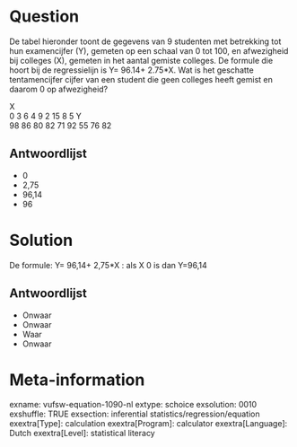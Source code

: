 Question
========
De tabel hieronder toont de gegevens van 9 studenten met betrekking tot hun examencijfer (Y), gemeten op een schaal van 0 tot 100, en afwezigheid bij colleges (X), gemeten in het aantal gemiste colleges. De formule die hoort bij de regressielijn is Y= 96.14+ 2.75*X. Wat is het geschatte tentamencijfer cijfer van een student die geen colleges heeft gemist en daarom 0 op afwezigheid?  
  
  

<tabel> <colgroup> <col style="width: 9%" /> <col style="width: 9%" /> <col style="width: 9%" /> <col style="width: 9%" /> <col style="width: 9%" /> <col style="width: 9%" /> <col style="width: 9%" /> <col style="width: 9%" /> <col style="width: 9%" /> <col style="width: 9%" /> <col style="width: 9%" /> </colgroep> <tbody> <tr class="odd"> <td class="tvcss_2">X</td> <td class="tvcss_3"><br /> </td> <td class="tvcss_4">0</td> <td class="tvcss_4">3</td> <td class="tvcss_4">6</td> <td class="tvcss_4">4</td> <td class="tvcss_4">9</td> <td class="tvcss_4">2</td> <td class="tvcss_4">15</td> <td class="tvcss_4">8</td> <td class="tvcss_4">5</td> </tr> <tr class="even"> <td class="tvcss_2">Y</td> <td class="tvcss_3"><br /> </td> <td class="tvcss_4">98</td> <td class="tvcss_4">86</td> <td class="tvcss_4">80</td> <td class="tvcss_4">82</td> <td class="tvcss_4">71</td> <td class="tvcss_4">92</td> <td class="tvcss_4">55</td> <td class="tvcss_4">76</td> <td class="tvcss_4">82</td> </tr> </tbody> </table>

Antwoordlijst
----------
* 0
* 2,75
* 96,14
* 96

Solution
========

De formule: Y= 96,14+ 2,75*X : als X 0 is dan Y=96,14

Antwoordlijst
----------
* Onwaar
* Onwaar
* Waar
* Onwaar

Meta-information
================
exname: vufsw-equation-1090-nl
extype: schoice
exsolution: 0010
exshuffle: TRUE
exsection: inferential statistics/regression/equation
exextra[Type]: calculation
exextra[Program]: calculator
exextra[Language]: Dutch
exextra[Level]: statistical literacy

